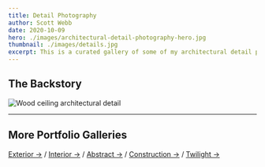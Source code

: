 ```yaml
---
title: Detail Photography
author: Scott Webb
date: 2020-10-09
hero: ./images/architectural-detail-photography-hero.jpg
thumbnail: ./images/details.jpg
excerpt: This is a curated gallery of some of my architectural detail photography. I believe these types of images help to tell the story of a building or project.
---
```


## The Backstory

<div className="Image__Medium">
  <img
    src="./images/wind-tunnel-uwo-ceiling-detail-photo.jpg"
    title="Wood ceiling architectural detail"
    alt="Wood ceiling architectural detail"
  />
</div>

- - -

## More Portfolio Galleries

[Exterior →](/exterior-photography) / [Interior →](/interiors-photography) / [Abstract →](/abstract-architecture-art) / [Construction →](/construction-photography) / [Twilight →](/twilight-photography) 